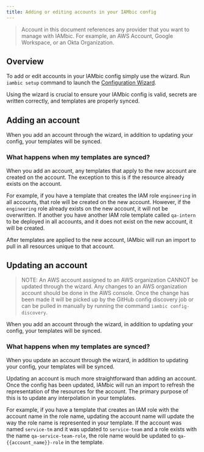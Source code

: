 ```yaml
---
title: Adding or editing accounts in your IAMbic config
---
```


> Account in this document references any provider that you want to manage with IAMbic.
> For example, an AWS Account, Google Workspace, or an Okta Organization.

## Overview
To add or edit accounts in your IAMbic config simply use the wizard.
Run `iambic setup` command to launch the [Configuration Wizard](/how_to_guides/configure_iambic_with_wizard).

Using the wizard is crucial to ensure your IAMbic config is valid, secrets are written correctly, and templates are properly synced.

## Adding an account
When you add an account through the wizard, in addition to updating your config, your templates will be synced.

### What happens when my templates are synced?
When you add an account, any templates that apply to the new account are created on the account.
The exception to this is if the resource already exists on the account.

For example, if you have a template that creates the IAM role `engineering` in all accounts, that role will be created on the new account.
However, if the `engineering` role already exists on the new account, it will not be overwritten.
If another you have another IAM role template called `qa-intern` to be deployed in all accounts, and it does not exist on the new account, it will be created.

After templates are applied to the new account, IAMbic will run an import to pull in all resources unique to that account.

## Updating an account
> NOTE: An AWS account assigned to an AWS organization CANNOT be updated through the wizard.
> Any changes to an AWS organization account should be done in the AWS console.
> Once the change has been made it will be picked up by the GitHub config discovery job or can be pulled in manually by running the command `iambic config-discovery`.

When you add an account through the wizard, in addition to updating your config, your templates will be synced.

### What happens when my templates are synced?

When you update an account through the wizard, in addition to updating your config, your templates will be synced.

Updating an account is much more straightforward than adding an account.
Once the config has been updated, IAMbic will run an import to refresh the representation of the resources for the account.
The primary purpose of this is to update any interpolation in your templates.

For example, if you have a template that creates an IAM role with the account name in the role name, updating the account name will update the way the role name is represented in your template.
If the account was named `service-tm` and it was updated to `service-team` and a role exists with the name `qa-service-team-role`, the role name would be updated to `qa-{{account_name}}-role` in the template.

